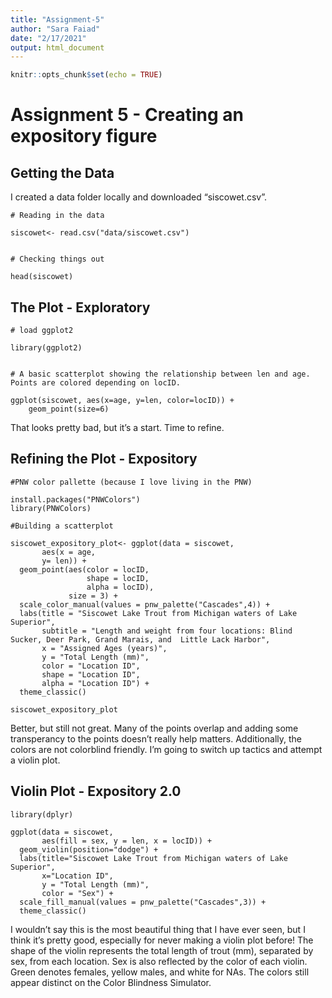 ```yaml
---
title: "Assignment-5"
author: "Sara Faiad"
date: "2/17/2021"
output: html_document
---
```


```r
knitr::opts_chunk$set(echo = TRUE)
```
# Assignment 5 - Creating an expository figure

## Getting the Data 

I created a data folder locally and downloaded "siscowet.csv". 

```
# Reading in the data 

siscowet<- read.csv("data/siscowet.csv")


# Checking things out 

head(siscowet)
```

## The Plot - Exploratory 

```
# load ggplot2

library(ggplot2)


# A basic scatterplot showing the relationship between len and age. Points are colored depending on locID. 

ggplot(siscowet, aes(x=age, y=len, color=locID)) + 
    geom_point(size=6) 
```

That looks pretty bad, but it's a start. Time to refine. 

## Refining the Plot - Expository

```
#PNW color pallette (because I love living in the PNW)

install.packages("PNWColors")
library(PNWColors)

#Building a scatterplot 

siscowet_expository_plot<- ggplot(data = siscowet, 
       aes(x = age, 
       y= len)) + 
  geom_point(aes(color = locID, 
                 shape = locID, 
                 alpha = locID),
             size = 3) +
  scale_color_manual(values = pnw_palette("Cascades",4)) +
  labs(title = "Siscowet Lake Trout from Michigan waters of Lake Superior",
       subtitle = "Length and weight from four locations: Blind Sucker, Deer Park, Grand Marais, and  Little Lack Harbor",
       x = "Assigned Ages (years)",
       y = "Total Length (mm)",
       color = "Location ID",
       shape = "Location ID", 
       alpha = "Location ID") +
  theme_classic()

siscowet_expository_plot
```
  
Better, but still not great. Many of the points overlap and adding some transperancy to the points doesn't really help matters. Additionally, the colors are not colorblind friendly. I'm going to switch up tactics and attempt a violin plot. 

## Violin Plot - Expository 2.0

```
library(dplyr)

ggplot(data = siscowet, 
       aes(fill = sex, y = len, x = locID)) + 
  geom_violin(position="dodge") +
  labs(title="Siscowet Lake Trout from Michigan waters of Lake Superior",
       x="Location ID", 
       y = "Total Length (mm)",
       color = "Sex") + 
  scale_fill_manual(values = pnw_palette("Cascades",3)) +
  theme_classic()
```

I wouldn't say this is the most beautiful thing that I have ever seen, but I think it's pretty good, especially for never making a violin plot before! The shape of the violin represents the total length of trout (mm), separated by sex, from each location. Sex is also reflected by the color of each violin. Green denotes females, yellow males, and white for NAs. The colors still appear distinct on the Color Blindness Simulator. 
